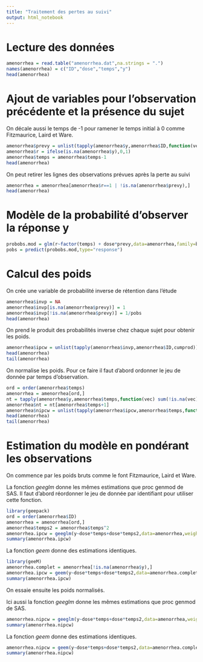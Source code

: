 ```yaml
---
title: "Traitement des pertes au suivi"
output: html_notebook
---
```


# Lecture des données
```r
amenorrhea = read.table("amenorrhea.dat",na.strings = ".")
names(amenorrhea) = c("ID","dose","temps","y")
head(amenorrhea)
```

# Ajout de variables pour l'observation précédente et la présence du sujet
On décale aussi le temps de -1 pour ramener le temps initial à 0 comme Fitzmaurice, Laird et Ware.
```r
amenorrhea$prevy = unlist(tapply(amenorrhea$y,amenorrhea$ID,function(vec) c(NA,vec[-length(vec)])))
amenorrhea$r = ifelse(is.na(amenorrhea$y),0,1)
amenorrhea$temps = amenorrhea$temps-1
head(amenorrhea)
```
On peut retirer les lignes des observations prévues après la perte au suivi
```r
amenorrhea = amenorrhea[amenorrhea$r==1 | !is.na(amenorrhea$prevy),]
head(amenorrhea)
```
# Modèle de la probabilité d'observer la réponse y
```r
probobs.mod = glm(r~factor(temps) + dose*prevy,data=amenorrhea,family=binomial)
pobs = predict(probobs.mod,type="response")
```
# Calcul des poids
On crée une variable de probabilité inverse de rétention dans l'étude
```r
amenorrhea$invp = NA
amenorrhea$invp[is.na(amenorrhea$prevy)] = 1
amenorrhea$invp[!is.na(amenorrhea$prevy)] = 1/pobs
head(amenorrhea)
```
On prend le produit des probabilités inverse chez chaque sujet pour obtenir les poids.
```r
amenorrhea$ipcw = unlist(tapply(amenorrhea$invp,amenorrhea$ID,cumprod))
head(amenorrhea)
tail(amenorrhea)
```
On normalise les poids. Pour ce faire il faut d'abord ordonner le jeu de donnée par temps d'observation.
```r
ord = order(amenorrhea$temps)
amenorrhea = amenorrhea[ord,]
nt = tapply(amenorrhea$y,amenorrhea$temps,function(vec) sum(!is.na(vec)))
amenorrhea$nt = nt[amenorrhea$temps+1]
amenorrhea$nipcw = unlist(tapply(amenorrhea$ipcw,amenorrhea$temps,function(vec) vec/sum(vec)))*amenorrhea$nt
head(amenorrhea)
tail(amenorrhea)
```
# Estimation du modèle en pondérant les observations
On commence par les poids bruts comme le font Fitzmaurice, Laird et Ware. 

La fonction *geeglm* donne les mêmes estimations que proc genmod de SAS. Il faut d'abord réordonner le jeu de donnée par identifiant pour utiliser cette fonction.
```r
library(geepack)
ord = order(amenorrhea$ID)
amenorrhea = amenorrhea[ord,]
amenorrhea$temps2 = amenorrhea$temps^2
amenorrhea.ipcw = geeglm(y~dose*temps+dose*temps2,data=amenorrhea,weights=ipcw,id=ID,family=binomial,scale.fix=T)
summary(amenorrhea.ipcw)
```
La fonction *geem* donne des estimations identiques.
```r
library(geeM)
amenorrhea.complet = amenorrhea[!is.na(amenorrhea$y),]
amenorrhea.ipcw = geem(y~dose*temps+dose*temps2,data=amenorrhea.complet,weights=ipcw,id=ID,family=binomial)
summary(amenorrhea.ipcw)
```
On essaie ensuite les poids normalisés. 

Ici aussi la fonction *geeglm* donne les mêmes estimations que proc genmod de SAS.
```r
amenorrhea.nipcw = geeglm(y~dose*temps+dose*temps2,data=amenorrhea,weights=nipcw,id=ID,family=binomial,scale.fix=T)
summary(amenorrhea.nipcw)
```
La fonction *geem* donne des estimations identiques.
```r
amenorrhea.nipcw = geem(y~dose*temps+dose*temps2,data=amenorrhea.complet,weights=nipcw,id=ID,family=binomial)
summary(amenorrhea.nipcw)
```